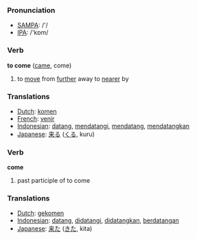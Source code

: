 === Pronunciation ===
*[[w:SAMPA|SAMPA]]: /'/
*[[w:IPA|IPA]]: /'kɒm/

=== Verb ===

'''to come''' ([[came]], come)

# to [[move]] from [[further]] away to [[nearer]] by

=== Translations ===
*[[Dutch]]: [[komen]]
*[[French]]: [[venir]]
*[[Indonesian]]: [[datang]], [[datang|mendatangi]], [[datang|mendatang]], [[datang|mendatangkan]]
*[[Japanese]]: [[来る]] ([[くる]], kuru)

=== Verb ===

'''come'''

# past participle of to come

=== Translations ===
*[[Dutch]]: [[gekomen]]
*[[Indonesian]]: [[datang]], [[datang|didatangi]], [[datang|didatangkan]], [[datang|berdatangan]]
*[[Japanese]]: [[来た]] ([[きた]], kita)